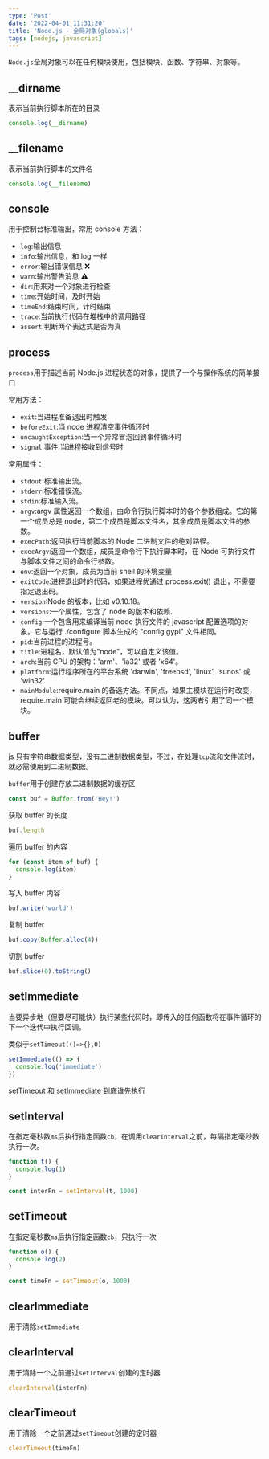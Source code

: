 ```yaml
---
type: 'Post'
date: '2022-04-01 11:31:20'
title: 'Node.js - 全局对象(globals)'
tags: [nodejs, javascript]
---
```


`Node.js`全局对象可以在任何模块使用，包括模块、函数、字符串、对象等。

## \_\_dirname

表示当前执行脚本所在的目录

```js
console.log(__dirname)
```

## \_\_filename

表示当前执行脚本的文件名

```js
console.log(__filename)
```

## console

用于控制台标准输出，常用 console 方法：

- `log`:输出信息
- `info`:输出信息，和 log 一样
- `error`:输出错误信息 ❌
- `warn`:输出警告消息 ⚠️
- `dir`:用来对一个对象进行检查
- `time`:开始时间，及时开始
- `timeEnd`:结束时间，计时结束
- `trace`:当前执行代码在堆栈中的调用路径
- `assert`:判断两个表达式是否为真

## process

`process`用于描述当前 Node.js 进程状态的对象，提供了一个与操作系统的简单接口

常用方法：

- `exit`:当进程准备退出时触发
- `beforeExit`:当 node 进程清空事件循环时
- `uncaughtException`:当一个异常冒泡回到事件循环时
- `signal` 事件:当进程接收到信号时

常用属性：

- `stdout`:标准输出流。
- `stderr`:标准错误流。
- `stdin`:标准输入流。
- `argv`:argv 属性返回一个数组，由命令行执行脚本时的各个参数组成。它的第一个成员总是 node，第二个成员是脚本文件名，其余成员是脚本文件的参数。
- `execPath`:返回执行当前脚本的 Node 二进制文件的绝对路径。
- `execArgv`:返回一个数组，成员是命令行下执行脚本时，在 Node 可执行文件与脚本文件之间的命令行参数。
- `env`:返回一个对象，成员为当前 shell 的环境变量
- `exitCode`:进程退出时的代码，如果进程优通过 process.exit() 退出，不需要指定退出码。
- `version`:Node 的版本，比如 v0.10.18。
- `versions`:一个属性，包含了 node 的版本和依赖.
- `config`:一个包含用来编译当前 node 执行文件的 javascript 配置选项的对象。它与运行 ./configure 脚本生成的 "config.gypi" 文件相同。
- `pid`:当前进程的进程号。
- `title`:进程名，默认值为"node"，可以自定义该值。
- `arch`:当前 CPU 的架构：'arm'、'ia32' 或者 'x64'。
- `platform`:运行程序所在的平台系统 'darwin', 'freebsd', 'linux', 'sunos' 或 'win32'
- `mainModule`:require.main 的备选方法。不同点，如果主模块在运行时改变，require.main 可能会继续返回老的模块。可以认为，这两者引用了同一个模块。

## buffer

js 只有字符串数据类型，没有二进制数据类型，不过，在处理`tcp`流和文件流时，就必需使用到二进制数据。

`buffer`用于创建存放二进制数据的缓存区

```js
const buf = Buffer.from('Hey!')
```

获取 buffer 的长度

```js
buf.length
```

遍历 buffer 的内容

```js
for (const item of buf) {
  console.log(item)
}
```

写入 buffer 内容

```js
buf.write('world')
```

复制 buffer

```js
buf.copy(Buffer.alloc(4))
```

切割 buffer

```js
buf.slice(0).toString()
```

## setImmediate

当要异步地（但要尽可能快）执行某些代码时，即传入的任何函数将在事件循环的下一个迭代中执行回调。

类似于`setTimeout(()=>{},0)`

```js
setImmediate(() => {
  console.log('immediate')
})
```

[setTimeout 和 setImmediate 到底谁先执行](https://segmentfault.com/a/1190000023315304)

## setInterval

在指定毫秒数`ms`后执行指定函数`cb`，在调用`clearInterval`之前，每隔指定毫秒数执行一次。

```js
function t() {
  console.log(1)
}

const interFn = setInterval(t, 1000)
```

## setTimeout

在指定毫秒数`ms`后执行指定函数`cb`，只执行一次

```js
function o() {
  console.log(2)
}

const timeFn = setTimeout(o, 1000)
```

## clearImmediate

用于清除`setImmediate`

## clearInterval

用于清除一个之前通过`setInterval`创建的定时器

```js
clearInterval(interFn)
```

## clearTimeout

用于清除一个之前通过`setTimeout`创建的定时器

```js
clearTimeout(timeFn)
```
